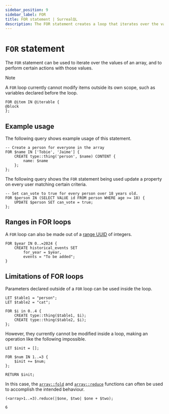 ---
sidebar_position: 9
sidebar_label: FOR
title: FOR statement | SurrealQL
description: The FOR statement creates a loop that iterates over the values of an array.
---


# `FOR` statement

The `FOR` statement can be used to iterate over the values of an array, and to perform certain actions with those values.

> [!NOTE]
> A `FOR` loop currently cannot modify items outside its own scope, such as variables declared before the loop.


```syntax title="SurrealQL Syntax"
FOR @item IN @iterable {
@block
};
```

## Example usage
The following query shows example usage of this statement.

```surql
-- Create a person for everyone in the array
FOR $name IN ['Tobie', 'Jaime'] {
	CREATE type::thing('person', $name) CONTENT {
		name: $name
	};
};
```

The following query shows the `FOR` statement being used update a property on every user matching certain criteria.

```surql
-- Set can_vote to true for every person over 18 years old.
FOR $person IN (SELECT VALUE id FROM person WHERE age >= 18) {
	UPDATE $person SET can_vote = true;
};
```

## Ranges in FOR loops

<Since v="v2.0.0" />

A `FOR` loop can also be made out of a [range UUID](/docs/surrealql/datamodel/ranges) of integers.

```surql
FOR $year IN 0..=2024 {
    CREATE historical_events SET
        for_year = $year,
        events = "To be added";
}
```

## Limitations of FOR loops

Parameters declared outside of a `FOR` loop can be used inside the loop.

```surql
LET $table1 = "person";
LET $table2 = "cat";

FOR $i in 0..4 {
    CREATE type::thing($table1, $i);
	CREATE type::thing($table2, $i);
};
```

However, they currently cannot be modified inside a loop, making an operation like the following impossible.

```surql
LET $init = [];

FOR $num IN 1..=3 {
	$init += $num;
};

RETURN $init;
```

In this case, the [`array::fold`](/docs/surrealql/functions/database/array#arrayfold) and [`array::reduce`](/docs/surrealql/functions/database/array#arrayreduce) functions can often be used to accomplish the intended behaviour.

```surql
(<array>1..=3).reduce(|$one, $two| $one + $two);
```

```surql title="Output"
6
```